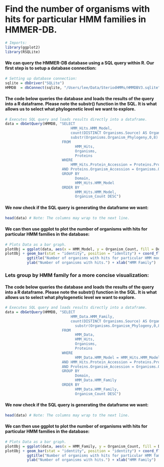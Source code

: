 Find the number of organisms with hits for particular HMM families in HMMER-DB.
===============================================================================
```r
# Imports:
library(ggplot2)
library(RSQLite)
```

#### We can query the HMMER-DB database using a SQL query within R. Our first step is to setup a database connection:
```r
# Setting up database connection:
sqlite = dbDriver("SQLite")
HMMDB  = dbConnect(sqlite, "/Users/lee/Data/SteriodHMMs/HMMDBV3.sqlite") # Location of HMMER-DB Sqlite database.
```
#### The code below queries the database and loads the results of the query into a R dataframe. Please note the substr() function in the SQL. It is what allows us to select what phylogenetic level we want to explore.
```r
# Executes SQL query and loads results directly into a dataframe.
data = dbGetQuery(HMMDB, "SELECT
                              HMM_Hits.HMM_Model,
                              count(DISTINCT Organisms.Source) AS Organism_Count,
                              substr(Organisms.Organism_Phylogeny,0,8) AS Domain  /* Feather the 8 to change the Phylogeny: Less:HigherTaxa <-> Greater:LowerTaxa */
                          FROM
	                            HMM_Hits,
	                            Organisms,
	                            Proteins
                          WHERE
                              HMM_Hits.Protein_Accession = Proteins.Protein_Accession
                          AND Proteins.Organism_Accession = Organisms.Organism_Accession
                          GROUP BY
	                            Domain,
	                            HMM_Hits.HMM_Model
                          ORDER BY
	                            HMM_Hits.HMM_Model,
	                            Organism_Count DESC")
```

#### We now check if the SQL query is generating the dataframe we want:
```r
head(data) # Note: The columns may wrap to the next line.
```

#### We can then use ggplot to plot the number of organisms with hits for particular HMM families in the database:
```r
# Plots Data as a bar graph.
plotObj = ggplot(data, aes(x = HMM_Model, y = Organism_Count, fill = Domain))
plotObj + geom_bar(stat = "identity", position = "identity") + coord_flip() +
          ggtitle("Number of organisms with hits for particular HMM models for each Domain") + 
          ylab("Number of organisms with hits.") + xlab("HMM Family")
```

### Lets group by HMM family for a more concise visualization: 

#### The code below queries the database and loads the results of the query into a R dataframe. Please note the substr() function in the SQL. It is what allows us to select what phylogenetic level we want to explore.
```r
# Executes SQL query and loads results directly into a dataframe.
data = dbGetQuery(HMMDB, "SELECT
                              HMM_Data.HMM_Family,
                              count(DISTINCT Organisms.Source) AS Organism_Count,
	                            substr(Organisms.Organism_Phylogeny,0,8) AS Domain  /* Feather the 8 to change the Phylogeny: Less:HigherTaxa <-> Greater:LowerTaxa */
                          FROM
	                            HMM_Data,
	                            HMM_Hits,
	                            Organisms,
	                            Proteins
                          WHERE
	                            HMM_Data.HMM_Model = HMM_Hits.HMM_Model
                          AND HMM_Hits.Protein_Accession = Proteins.Protein_Accession
                          AND Proteins.Organism_Accession = Organisms.Organism_Accession
                          GROUP BY
	                            Domain,
	                            HMM_Data.HMM_Family
                          ORDER BY
	                            HMM_Data.HMM_Family,
	                            Organism_Count DESC")
```

#### We now check if the SQL query is generating the dataframe we want:
```r
head(data) # Note: The columns may wrap to the next line.
```

#### We can then use ggplot to plot the number of organisms with hits for particular HMM families in the database:
```r
# Plots Data as a bar graph.
plotObj = ggplot(data, aes(x = HMM_Family, y = Organism_Count, fill = Domain))
plotObj + geom_bar(stat = "identity", position = "identity") + coord_flip() +
          ggtitle("Number of organisms with hits for particular HMM families for each Domain.") + 
          ylab("Number of organisms with hits.") + xlab("HMM Family")
```